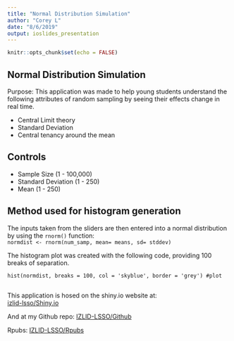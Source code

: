 ```yaml
---
title: "Normal Distribution Simulation"
author: "Corey L"
date: "8/6/2019"
output: ioslides_presentation
---
```


```r
knitr::opts_chunk$set(echo = FALSE)
```

## Normal Distribution Simulation  
Purpose:
This application was made to help young students understand the following attributes of random sampling by seeing their effects change in real time.

- Central Limit theory 
- Standard Deviation
- Central tenancy around the mean

## Controls

- Sample Size (1 - 100,000)
- Standard Deviation (1 - 250)
- Mean (1 - 250)  

## Method used for histogram generation  
The inputs taken from the sliders are then entered into a normal distribution by using the   `rnorm()` function:    
`normdist <- rnorm(num_samp, mean= means, sd= stddev)`   

The histogram plot was created with the following code, providing 100 breaks of separation. 

`hist(normdist, breaks = 100, col = 'skyblue', border = 'grey') #plot`

##
This application is hosed on the shiny.io website at:  
[izlid-lsso/Shiny.io](https://izlid-lsso.shinyapps.io/Normal_dist/)  

And at my Github repo: [IZLID-LSSO/Github](https://github.com/IZLID-LSSO/Norm_Dist_Shiny)  

Rpubs: [IZLID-LSSO/Rpubs](http://rpubs.com/IZLID-LSSO/518083)  



